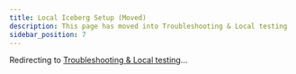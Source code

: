 ```yaml
---
title: Local Iceberg Setup (Moved)
description: This page has moved into Troubleshooting & Local testing
sidebar_position: 7
---
```



<Head>
  <meta httpEquiv="refresh" content="0; url=/docs/writers/iceberg/troubleshooting-local?view=local#local-testing" />
</Head>

Redirecting to [Troubleshooting & Local testing](/docs/writers/iceberg/troubleshooting-local?view=local#local-testing)…
